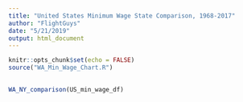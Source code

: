 ```yaml
---
title: "United States Minimum Wage State Comparison, 1968-2017"
author: "FlightGuys"
date: "5/21/2019"
output: html_document
---
```


```r
knitr::opts_chunk$set(echo = FALSE)
source("WA_Min_Wage_Chart.R")
```



##
```r
WA_NY_comparison(US_min_wage_df)
```

